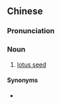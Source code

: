 {{also|莲蓬子}}
==Chinese==
{{zh-forms|s=莲蓬子|type=21}}

===Pronunciation===
{{zh-pron
|m=liánpengzǐ
|cat=n
}}

===Noun===
{{zh-noun}}

# [[lotus seed]]

====Synonyms====
* {{zh-l|蓮子}}
